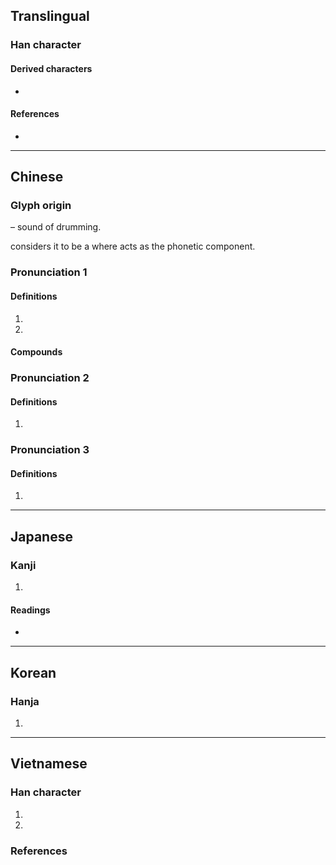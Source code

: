 {{character info/new}}
==Translingual==

===Han character===
{{Han char|rn=59|rad=彡|as=09|sn=12|four=42122|canj=GTHHH|ids=⿰壴彡}}

====Derived characters====
* {{l|mul|[[嘭]], [[憉]], [[澎]], [[膨]], [[蟛]], [[㱶]], [[甏]], [[蟚]], [[𥛱]]}}

====References====
* {{Han ref|kx=0364.050|dkj=10003|dj=0683.110|hdz=20855.060|uh=5F6D|ud=24429|bh=B45E|bd=46174}}

----

==Chinese==
{{zh-forms}}
{{zh-wp|zh:彭姓|zh:彭國|en:Peng (surname)|en:Dapeng (state)}}

===Glyph origin===
{{Han etym}}
{{Han compound|壴|彡|ls=ic|t1=drum|t2=visualization of the sound of drumming}} – sound of drumming.

''{{w|Shuowen}}'' considers it to be a {{liushu|psc|nocap=1}} where {{och-l|彡}} acts as the phonetic component.

===Pronunciation 1===
{{zh-pron
|m=péng
|m-s=pen2
|c=paang4
|c-t=
|g=
|h=pfs=
|j=
|mb=pâng
|md=pàng/bàng
|mn=xm,qz,jj,tp:phîⁿ/zz,kh:phêⁿ/phêng
|mn_note=phîⁿ/phêⁿ - vernacular; phêng - literary
|mn-t=pên5
|w=
|x=
|mc=y
|oc=y
|cat=pn
}}

====Definitions====
{{zh-hanzi}}

# {{n-g|Name of an [[ancient]] [[country]].}}
# {{surname|zh}}

====Compounds====
{{zh-der|三彭|彭澤|彭張|彭越|彭亨|彭湃|彭排|彭郎磯|彭蠡湖|彭蠡|彭聃|彭殤|彭城|彭侯|彭佳嶼|彭澤宰|彭女山|彭巴草原|彭門山|彭公案|加彭|彭祖|八彭|彭莊|朱彭|彭場|彭龍|彭家灣|彭家嶺|彭佳|彭畈}}

===Pronunciation 2===
{{zh-pron
|m=páng
|c=pong4
|dial=n
|cat=
}}

====Definitions====
{{zh-hanzi}}

# {{zh-alt-form|旁|[[side]]; [[near]]}}

===Pronunciation 3===
{{zh-pron
|m=bāng
|c=bong1
|dial=n
|cat=
}}

====Definitions====
{{zh-hanzi}}

# {{zh-only|彭彭}}

----

==Japanese==
{{wp|lang=ja}}

===Kanji===
{{ja-kanji|grade=|rs=彡09}}

# {{rfdef|ja|sort=彡09}}

====Readings====
* {{ja-readings|on=[[ほう]] (hō)|kun=[[ゆく]] (yuku), [[みち]] (michi), [[さかん]] (sakan)}}

----

==Korean==

===Hanja===
{{ko-hanja|hangeul=[[팽]], [[방]]|eumhun=|rv=paeng, bang|mr=p'aeng, pang|y=phayng, pang}}

# {{rfdef|ko|sort=彡09}}

----

==Vietnamese==

===Han character===
{{vi-readings|rs=彡09
|hanviet=bành-tdcndg;tdcntd;gdhn;bonet;genibrel
|phienthiet=蒲庚 bồ canh
|nom=bành-tdcndg;tdcntd;gdhn;bonet;genibrel;taberd, phình-tdcndg
}}

# {{han tu form of|Bành|[[surname]]}}
# {{Nom form of|bành}}

===References===
<references/>
